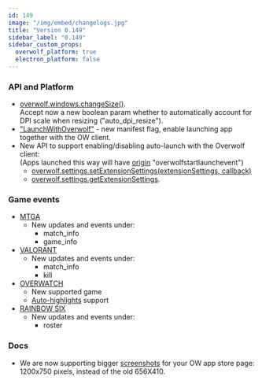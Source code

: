 ```yaml
---
id: 149
image: "/img/embed/changelogs.jpg"
title: "Version 0.149"
sidebar_label: "0.149"
sidebar_custom_props:
  overwolf_platform: true
  electron_platform: false
---
```


### API and Platform

* [overwolf.windows.changeSize()](/api/windows#changesizechangesizeparams-callback).  
  Accept now a new boolean param whether to automatically account for DPI scale when resizing ("auto_dpi_resize").
* ["LaunchWithOverwolf"](/api/manifest#enable-app-auto-launch-with-overwolf) - new manifest flag, enable launching app together with the OW client.
* New API to support enabling/disabling auto-launch with the Overwolf client:  
  (Apps launched this way will have [origin](/api/extensions#the-origin-string) "overwolfstartlaunchevent") 
  * [overwolf.settings.setExtensionSettings(extensionSettings, callback)](/api/settings#setextensionsettingsextensionsettings-callback)
  * [overwolf.settings.getExtensionSettings](/api/settings#getextensionsettingscallback).

### Game events

* [MTGA](/api/games/events/magic-the-gathering-arena)
  * New updates and events under:
    * match_info
    * game_info
* [VALORANT](/api/games/events/valorant)
  * New updates and events under:
    * match_info
    * kill
* [OVERWATCH](/api/games/events/overwatch)
  * New supported game
  * [Auto-highlights](/api/media/replays/auto-highlights) support
* [RAINBOW SIX](/api/games/events/rainbow-six-siege)
  * New updates and events under:
    * roster

### Docs

* We are now supporting bigger [screenshots](/start/submit-your-app#prepare-your-store-assets) for your OW app store page: 1200x750 pixels, instead of the old 656X410.

